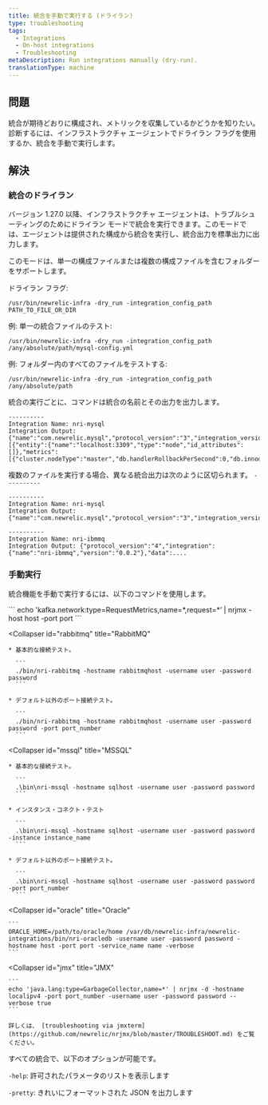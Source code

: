 ```yaml
---
title: 統合を手動で実行する (ドライラン)
type: troubleshooting
tags:
  - Integrations
  - On-host integrations
  - Troubleshooting
metaDescription: Run integrations manually (dry-run).
translationType: machine
---
```


## 問題

統合が期待どおりに構成され、メトリックを収集しているかどうかを知りたい。診断するには、インフラストラクチャ エージェントでドライラン フラグを使用するか、統合を手動で実行します。

## 解決

### 統合のドライラン

バージョン 1.27.0 以降、インフラストラクチャ エージェントは、トラブルシューティングのためにドライラン モードで統合を実行できます。このモードでは、エージェントは提供された構成から統合を実行し、統合出力を標準出力に出力します。

このモードは、単一の構成ファイルまたは複数の構成ファイルを含むフォルダーをサポートします。

ドライラン フラグ:

```
/usr/bin/newrelic-infra -dry_run -integration_config_path PATH_TO_FILE_OR_DIR
```

例: 単一の統合ファイルのテスト:

```
/usr/bin/newrelic-infra -dry_run -integration_config_path /any/absolute/path/mysql-config.yml 
```

例: フォルダー内のすべてのファイルをテストする:

```
/usr/bin/newrelic-infra -dry_run -integration_config_path /any/absolute/path 
```

統合の実行ごとに、コマンドは統合の名前とその出力を出力します。

```
----------
Integration Name: nri-mysql
Integration Output: {"name":"com.newrelic.mysql","protocol_version":"3","integration_version":"1.8.0","data":[{"entity":{"name":"localhost:3309","type":"node","id_attributes":[]},"metrics":[{"cluster.nodeType":"master","db.handlerRollbackPerSecond":0,"db.innodb.bufferPoolPagesData":1139,"db.innodb.bufferPoolPagesFree":7049,"db.innodb.bufferPoolPagesTotal":8192,"db.innodb.dataReadBytesPerSecond":0,"db.innodb.dataWrittenBytesPerSecond":0,"db.innodb.logWaitsPerSecond":0,"db.innodb.rowLockCurrentWaits"...
```

複数のファイルを実行する場合、異なる統合出力は次のように区切られます。 `----------`

```
----------
Integration Name: nri-mysql
Integration Output: {"name":"com.newrelic.mysql","protocol_version":"3","integration_version":"1.8.0","data":...

----------
Integration Name: nri-ibmmq
Integration Output: {"protocol_version":"4","integration":{"name":"nri-ibmmq","version":"0.0.2"},"data":....
```

### 手動実行

統合機能を手動で実行するには、以下のコマンドを使用します。

<CollapserGroup>
  <Collapser
    id="kafka"
    title="カフカ"
  >
    ```
    echo 'kafka.network:type=RequestMetrics,name=*,request=*’ | nrjmx -host host -port port
    ```
  </Collapser>

  <Collapser
    id="rabbitmq"
    title="RabbitMQ"
  >
    * 基本的な接続テスト。

      ```
      ./bin/nri-rabbitmq -hostname rabbitmqhost -username user -password password
      ```

    * デフォルト以外のポート接続テスト。

      ```
      ./bin/nri-rabbitmq -hostname rabbitmqhost -username user -password password -port port_number
      ```
  </Collapser>

  <Collapser
    id="mssql"
    title="MSSQL"
  >
    * 基本的な接続テスト。

      ```
      .\bin\nri-mssql -hostname sqlhost -username user -password password
      ```

    * インスタンス・コネクト・テスト

      ```
      .\bin\nri-mssql -hostname sqlhost -username user -password password -instance instance_name
      ```

    * デフォルト以外のポート接続テスト。

      ```
      .\bin\nri-mssql -hostname sqlhost -username user -password password -port port_number
      ```
  </Collapser>

  <Collapser
    id="oracle"
    title="Oracle"
  >
    ```
    ORACLE_HOME=/path/to/oracle/home /var/db/newrelic-infra/newrelic-integrations/bin/nri-oracledb -username user -password password -hostname host -port port -service_name name -verbose
    ```
  </Collapser>

  <Collapser
    id="jmx"
    title="JMX"
  >
    ```
    echo 'java.lang:type=GarbageCollector,name=*' | nrjmx -d -hostname localipv4 -port port_number -username user -password password --verbose true
    ```

    詳しくは、 [troubleshooting via jmxterm](https://github.com/newrelic/nrjmx/blob/master/TROUBLESHOOT.md) をご覧ください。
  </Collapser>
</CollapserGroup>

すべての統合で、以下のオプションが可能です。

`-help`: 許可されたパラメータのリストを表示します

`-pretty`: きれいにフォーマットされた JSON を出力します